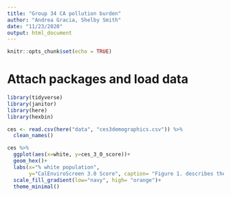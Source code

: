 ```yaml
---
title: "Group 34 CA pollution burden"
author: "Andrea Gracia, Shelby Smith"
date: "11/23/2020"
output: html_document
---
```


```r
knitr::opts_chunk$set(echo = TRUE)
```

# Attach packages and load data 
```r
library(tidyverse)
library(janitor)
library(here)
library(hexbin)

ces <- read.csv(here("data", "ces3demographics.csv")) %>% 
  clean_names()
```

```r
ces %>% 
  ggplot(aes(x=white, y=ces_3_0_score))+
  geom_hex()+
  labs(x="% white population", 
       y="CalEnviroScreen 3.0 Score", caption= "Figure 1. describes the percentage of white population in a community vs its total CES 3.0 scores")+
  scale_fill_gradient(low="navy", high= "orange")+
  theme_minimal()
```


